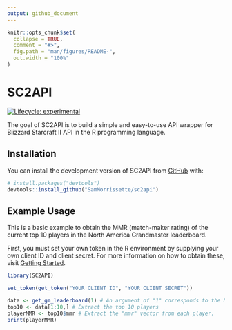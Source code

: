 ```yaml
---
output: github_document
---
```


<!-- README.md is generated from README.Rmd. Please edit that file -->

```r
knitr::opts_chunk$set(
  collapse = TRUE,
  comment = "#>",
  fig.path = "man/figures/README-",
  out.width = "100%"
)
```

# SC2API

<!-- badges: start -->
[![Lifecycle: experimental](https://img.shields.io/badge/lifecycle-experimental-orange.svg)](https://www.tidyverse.org/lifecycle/#experimental)
<!-- badges: end -->

The goal of SC2API is to build a simple and easy-to-use API wrapper for Blizzard Starcraft II API in the R programming language.

## Installation
You can install the development version of SC2API from [GitHub](https://github.com/) with:

``` r
# install.packages("devtools")
devtools::install_github("SamMorrissette/sc2api")
```
## Example Usage

This is a basic example to obtain the MMR (match-maker rating) of the current top 10 players in the North America Grandmaster leaderboard.

First, you must set your own token in the R environment by supplying your own client ID and client secret. For more information on how to obtain these, visit [Getting Started](https://https://develop.battle.net/documentation/guides/getting-started).

```r
library(SC2API)
```

```r
set_token(get_token("YOUR CLIENT ID", "YOUR CLIENT SECRET"))
```

```r
data <- get_gm_leaderboard(1) # An argument of "1" corresponds to the North American ladder.
top10 <- data[1:10,] # Extract the top 10 players
playerMMR <- top10$mmr # Extract the "mmr" vector from each player. 
print(playerMMR)
```


